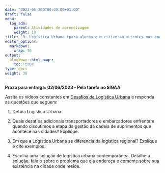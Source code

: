 ```yaml
---
date: "2023-05-260T00:00:00+01:00"
draft: false
menu:
  log_adm:
    parent: Atividades de aprendizagem
    weight: 10
title: "3. Logística Urbana (para alunos que estiveram ausentes nos encontros dos dias 08/05 e 12/05)"
editor_options: 
  markdown: 
    wrap: 70
output: 
  blogdown::html_page:
    toc: true
type: docs
weight: 30
---
```


**Prazo para entrega: 02/06/2023 - Pela tarefa no SIGAA**

Assita os vídeos constantes em [Desafios da Logística Urbana](https://www.places.education/cursos/log_all/log_urb/) e responda as questões que seguem:

1. Defina Logística Urbana

2. Quais desafios adicionais transportadores e embarcadores enfrentam quando discutimos a etapa da gestão da cadeia de suprimentos que acontece nas cidades? Explique. 

3. Em que a Logística Urbana se diferencia da logística regional? Explique e cite exemplos.

4. Escolha uma solução de logística urbana contemporânea. Detalhe a solução, fale o sobre o problema que ela endereça e comente sobre sua existência na cidade onde reside. 

